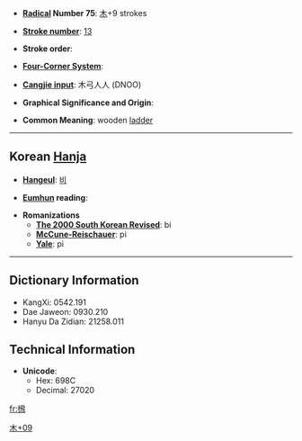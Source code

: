 * '''[[Wiktionary:Chinese radical index| Radical]] Number 75''': [[Wiktionary:Chinese radical index 木|木]]+9 strokes

* '''[[Wiktionary:Chinese total strokes index|Stroke number]]''': [[Wiktionary:Chinese total strokes index 13|13]]

* '''Stroke order''': 

* '''[[Wiktionary:Chinese four corner index|Four-Corner System]]''': 

* '''[[Wiktionary:Chinese Cangjie index|Cangjie input]]''': 木弓人人 (DNOO)

* '''Graphical Significance and Origin''': 

* '''Common Meaning''': wooden [[ladder]]

----

== Korean [[Hanja]] ==

* '''[[Hangeul]]''': [[비]]

* '''[[Eumhun]] reading''': 

* '''Romanizations'''
** '''[[The 2000 South Korean Revised Romanization|The 2000 South Korean Revised]]''': bi
** '''[[McCune-Reischauer]]''': pi
** '''[[Yale]]''': pi

----

== Dictionary Information ==

* KangXi: 0542.191
* Dae Jaweon: 0930.210
* Hanyu Da Zidian: 21258.011

== Technical Information ==

* '''Unicode''':
** Hex: 698C
** Decimal: 27020

[[Category:Korean-only CJKV Characters|木+09]]

[[fr:榌]]
